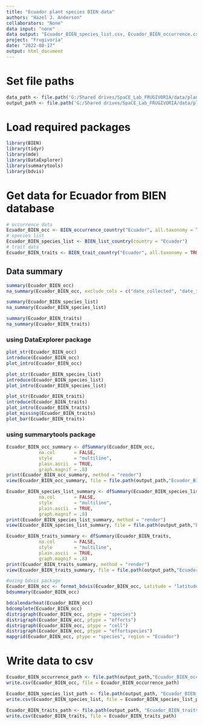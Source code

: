 ```yaml
---
title: "Ecuador plant species BIEN data"
authors: "Hazel J. Anderson"
collaborators: "None"
data input: "none"
data output: "Ecuador_BIEN_species_list.csv, Ecuador_BIEN_occurrence.csv, Ecuador_BIEN_traits.csv"
project: "Frugivoria"
date: "2022-08-17"
output: html_document
---
```

# Set file paths
```r
data_path <- file.path('G:/Shared drives/SpaCE_Lab_FRUGIVORIA/data/plants/L0')
output_path <- file.path('G:/Shared drives/SpaCE_Lab_FRUGIVORIA/data/plants/L0')
```

# Load required packages
```r
library(BIEN)
library(tidyr)
library(mde)
library(DataExplorer)
library(summarytools)
library(bdvis)
```


# Get data for Ecuador from BIEN database

```r
# occurrence data
Ecuador_BIEN_occ <- BIEN_occurrence_country("Ecuador", all.taxonomy = TRUE, observation.type = TRUE, collection.info = TRUE)
# species list
Ecuador_BIEN_species_list <- BIEN_list_country(country = "Ecuador")
# trait data
Ecuador_BIEN_traits <- BIEN_trait_country("Ecuador", all.taxonomy = TRUE)
```

## Data summary
```r
summary(Ecuador_BIEN_occ)
na_summary(Ecuador_BIEN_occ, exclude_cols = c("date_collected", "date_identified"))
```

```r
summary(Ecuador_BIEN_species_list)
na_summary(Ecuador_BIEN_species_list)
```

```r
summary(Ecuador_BIEN_traits)
na_summary(Ecuador_BIEN_traits)
```

### using DataExplorer package
```r
plot_str(Ecuador_BIEN_occ)
introduce(Ecuador_BIEN_occ)
plot_intro(Ecuador_BIEN_occ)
```

```r
plot_str(Ecuador_BIEN_species_list)
introduce(Ecuador_BIEN_species_list)
plot_intro(Ecuador_BIEN_species_list)
```

```r
plot_str(Ecuador_BIEN_traits)
introduce(Ecuador_BIEN_traits)
plot_intro(Ecuador_BIEN_traits)
plot_missing(Ecuador_BIEN_traits)
plot_bar(Ecuador_BIEN_traits)
```

### using summarytools package
```r
Ecuador_BIEN_occ_summary <- dfSummary(Ecuador_BIEN_occ, 
            na.col       = FALSE,
            style        = "multiline",
            plain.ascii  = TRUE,
            graph.magnif = .8)
print(Ecuador_BIEN_occ_summary, method = "render")
view(Ecuador_BIEN_occ_summary, file = file.path(output_path,"Ecuador_BIEN_occ_summary.html"))
```

```r
Ecuador_BIEN_species_list_summary <- dfSummary(Ecuador_BIEN_species_list, 
            na.col       = FALSE,
            style        = "multiline",
            plain.ascii  = TRUE,
            graph.magnif = .8)
print(Ecuador_BIEN_species_list_summary, method = "render")
view(Ecuador_BIEN_species_list_summary, file = file.path(output_path,"Ecuador_BIEN_species_list_summary.html"))
```

```r
Ecuador_BIEN_traits_summary <- dfSummary(Ecuador_BIEN_traits, 
            na.col       = FALSE,
            style        = "multiline",
            plain.ascii  = TRUE,
            graph.magnif = .8)
print(Ecuador_BIEN_traits_summary, method = "render")
view(Ecuador_BIEN_traits_summary, file = file.path(output_path,"Ecuador_BIEN_traits_summary.html"))
```
```r
#using bdvis package
Ecuador_BIEN_occ <- format_bdvis(Ecuador_BIEN_occ, Latitude = "latitude", Longitude = "longitude", Date_collected = "date_collected", Scientific_name = "verbatim_scientific_name")
bdsummary(Ecuador_BIEN_occ)
```
```r
bdcalendarheat(Ecuador_BIEN_occ)
bdcomplete(Ecuador_BIEN_occ)
distrigraph(Ecuador_BIEN_occ, ptype = "species")
distrigraph(Ecuador_BIEN_occ, ptype = "efforts")
distrigraph(Ecuador_BIEN_occ, ptype = "cell")
distrigraph(Ecuador_BIEN_occ, ptype = "effortspecies")
mapgrid(Ecuador_BIEN_occ, ptype = "species", region = "Ecuador")
```


# Write data to csv
```r
Ecuador_BIEN_occurrence_path <- file.path(output_path,"Ecuador_BIEN_occurrence.csv") 
write.csv(Ecuador_BIEN_occ, file = Ecuador_BIEN_occurrence_path)

Ecuador_BIEN_species_list_path <- file.path(output_path, "Ecuador_BIEN_species_list.csv")
write.csv(Ecuador_BIEN_species_list, file = Ecuador_BIEN_species_list_path)

Ecuador_BIEN_traits_path <- file.path(output_path, "Ecuador_BIEN_traits.csv")
write.csv(Ecuador_BIEN_traits, file = Ecuador_BIEN_traits_path)
```


